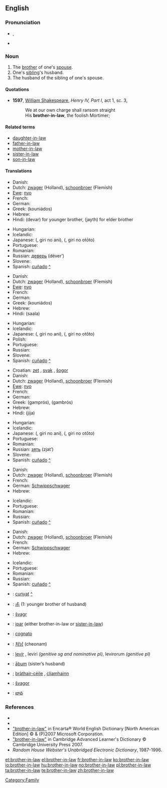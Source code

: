 ==English==

===Pronunciation===
* {{IPA|/ˈbrʌð.ɚ.ɪn.lɔː/}}, {{SAMPA|/"brVD.@.In.lO:/}}
* {{audio|en-us-brother-in-law.ogg|Audio (US)}}

===Noun===
{{en-noun|sg=[[brother]]-[[in-law]]|brothers-in-law}}

# The [[brother]] of one's [[spouse]].
# One's [[sibling]]'s husband.
# The husband of the sibling of one's spouse.

====Quotations====
* '''1597''', [[w:William_Shakespeare|William Shakespeare]], '' Henry IV, Part I'', act 1, sc. 3,
*: We at our own charge shall ransom straight
*: His '''brother-in-law''', the foolish Mortimer;

====Related terms====
* [[daughter-in-law]]
* [[father-in-law]]
* [[mother-in-law]]
* [[sister-in-law]]
* [[son-in-law]]

====Translations====
{{trans-top|the brother of one's husband}}
* Danish: {{t+|da|svoger|c}}
* Dutch: [[zwager]] {{m}} (Holland), [[schoonbroer]] {{m}} (Flemish)
* [[Ewe]]: [[nyo]]
* French: {{t+|fr|beau-frère|m}}
* German: {{t+|de|Schwager|m}}
* Greek: {{t+|el|κουνιάδος|m|sc=Grek}} (kouniádos)
* Hebrew: {{he-translation|גיס|gís|wv=גִּיס}} {{m}}
* Hindi: (devar) for younger brother, (jayth) for elder brother
{{trans-mid}}
* Hungarian: {{t+|hu|sógor}}
* Icelandic: {{t+|is|mágur|m}}
* Japanese: {{Jpan|[[義理]]の[[兄]]}} ({{Jpan|[[ぎり]]の[[あに]]}}, giri no ani), {{Jpan|[[義理]]の[[弟]]}} ({{Jpan|[[ぎり]]の[[おとうと]]}}, giri no otōto)
* Portuguese: {{t|pt|cunhado|m}}
* Romanian: {{t-|ro|cumnat|m}}
* Russian: [[деверь]] (déver’) {{m}}
* Slovene: {{t+|sl|svak|m}}
* Spanish: [[cuñado]] {{m}} [[:es:cuñado|^]]
{{trans-bottom}}

{{trans-top|the brother of one's wife}}
* Danish: {{t+|da|svoger|c}}
* Dutch: [[zwager]] {{m}} (Holland), [[schoonbroer]] {{m}} (Flemish)
* [[Ewe]]: [[nyo]]
* French: {{t+|fr|beau-frère|m}}
* German: {{t+|de|Schwager|m}}
* Greek: {{t+|el|κουνιάδος|m|sc=Grek}} (kouniádos)
* Hebrew: {{he-translation|גיס|gís|wv=גִּיס}} {{m}}
* Hindi: (saala)
{{trans-mid}}
* Hungarian: {{t+|hu|sógor}}
* Icelandic: {{t+|is|mágur|m}}
* Japanese: {{Jpan|[[義理]]の[[兄]]}} ({{Jpan|[[ぎり]]の[[あに]]}}, giri no ani), {{Jpan|[[義理]]の[[弟]]}} ({{Jpan|[[ぎり]]の[[おとうと]]}}, giri no otōto)
* Polish: {{t+|pl|szwagier|m}}
* Portuguese: {{t|pt|cunhado|m}}
* Russian: {{t+|ru|шурин|m|tr=šúrin|sc=Cyrl}}
* Slovene: {{t+|sl|svak|m}}
* Spanish: [[cuñado]] {{m}} [[:es:cuñado|^]]
{{trans-bottom}}

{{trans-top|the husband of one's sibling}}
* Croatian: [[zet]] {{m}}, [[svak]] {{m}}, [[šogor]] {{m}}
* Danish: {{t+|da|svoger|c}}
* Dutch: [[zwager]] {{m}} (Holland), [[schoonbroer]] {{m}} (Flemish)
* [[Ewe]]: [[nyo]]
* French: {{t+|fr|beau-frère|m}}
* German: {{t+|de|Schwager|m}}
* Greek: {{t+|el|γαμπρός|m|sc=Grek}} (gamprós), {{t+|el|γαμβρός|m|sc=Grek}} (gambrós)
* Hebrew: {{he-translation|גיס|gís|wv=גִּיס}} {{m}}
* Hindi: (jija)
{{trans-mid}}
* Hungarian: {{t+|hu|sógor}}
* Icelandic: {{t+|is|mágur|m}}
* Japanese: {{Jpan|[[義理]]の[[兄]]}} ({{Jpan|[[ぎり]]の[[あに]]}}, giri no ani), {{Jpan|[[義理]]の[[弟]]}} ({{Jpan|[[ぎり]]の[[おとうと]]}}, giri no otōto)
* Portuguese: {{t|pt|cunhado|m}}
* Romanian: {{t-|ro|cumnat|m}}
* Russian: [[зять]] (zjat’)  {{m}}
* Slovene: {{t+|sl|svak|m}}
* Spanish: [[cuñado]] {{m}} [[:es:cuñado|^]]
{{trans-bottom}}

{{trans-top|the husband of one's husband's sibling}}
* Danish: {{t+|da|svoger|c}}
* Dutch: [[zwager]] {{m}} (Holland), [[schoonbroer]] {{m}} (Flemish)
* French: {{t+|fr|beau-frère|m}}
* German: [[Schwippschwager]] {{m}}
* Hebrew: {{he-translation|גיס|gís|wv=גִּיס}} {{m}}
{{trans-mid}}
* Icelandic: {{t-|is|svili|m}}
* Portuguese: {{t|pt|concunhado|m}}
* Romanian: {{t-|ro|cumnat|m}}
* Russian: {{t+|ru|свояк|m|tr=svoják|sc=Cyrl}}
* Spanish: [[cuñado]] {{m}} [[:es:cuñado|^]]
{{trans-bottom}}

{{trans-top|the husband of one's wife's sibling}}
* Danish: {{t+|da|svoger|c}}
* Dutch: [[zwager]] {{m}} (Holland), [[schoonbroer]] {{m}} (Flemish)
* French: {{t+|fr|beau-frère|m}}
* German: [[Schwippschwager]] {{m}}
* Hebrew: {{he-translation|גיס|gís|wv=גִּיס}} {{m}}
{{trans-mid}}
* Icelandic: {{t-|is|svili|m}}
* Portuguese: {{t|pt|concunhado|m}}
* Romanian: {{t-|ro|cumnat|m}}
* Russian: {{t+|ru|свояк|m|tr=svoják|sc=Cyrl}}
* Spanish: [[cuñado]] {{m}} [[:es:cuñado|^]]
{{trans-bottom}}

{{checktrans-top}}
* {{ttbc|Catalan}}: [[cunyat]] {{m}} [[:ca:cunyat|^]]
* {{ttbc|Chinese Characters}}: [[尗]] (1: younger brother of husband)
* {{ttbc|Czech}}: [[švagr]] {{m}}
* {{ttbc|Indonesian}}: [[ipar]] (either brother-in-law or [[sister-in-law]])
* {{ttbc|Italian}}: [[cognato]] {{m}}
* {{ttbc|Korean}}: [[처남]] (cheonam)
{{trans-mid}}
* {{ttbc|Latin}}: [[levir]] {{m}}, leviri ''(genitive sg and nominative pl)'', levirorum ''(genitive pl)''
* {{ttbc|Old English}}: [[aþum|āþum]] {{m}} (sister’s husband)
* {{ttbc|Scottish Gaelic}}; [[bràthair-cèile]] {{m}}, [[cliamhainn]] {{m}}
* {{ttbc|Slovak}}: [[švagor]] {{m}}
* {{ttbc|Telugu}}: [[బావ]]
{{trans-bottom}}

===References===
* {{R:Webster 1913|brother-in-law}}
* {{R:Dictionary.com|brother-in-law}}
* [http://encarta.msn.com/dictionary_/brother-in-law.html "brother-in-law"] in Encarta® World English Dictionary [North American Edition] © & (P)2007 Microsoft Corporation.
* [http://dictionary.cambridge.org/define.asp?key=9892&dict=CALD "brother-in-law"] in Cambridge Advanced Learner's Dictionary © Cambridge University Press 2007.
* ''Random House Webster's Unabridged Electronic Dictionary'', 1987-1996.

[[Category:Family]]

[[et:brother-in-law]]
[[el:brother-in-law]]
[[fr:brother-in-law]]
[[ko:brother-in-law]]
[[io:brother-in-law]]
[[hu:brother-in-law]]
[[no:brother-in-law]]
[[pl:brother-in-law]]
[[ta:brother-in-law]]
[[te:brother-in-law]]
[[zh:brother-in-law]]